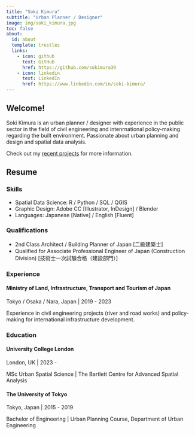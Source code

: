```yaml
---
title: "Soki Kimura"
subtitle: "Urban Planner / Designer"
image: img/soki_kimura.jpg
toc: false
about:
  id: about
  template: trestles
  links:
    - icon: github
      text: GitHub
      href: https://github.com/sokimura39
    - icon: linkedin
      text: LinkedIn
      href: https://www.linkedin.com/in/soki-kimura/
---
```


:::{#about}

## Welcome!

Soki Kimura is an urban planner / designer with experience in the public sector in the field of civil engineering and intenrnational policy-making regarding the built environment. Passionate about urban planning and design and spatial data analysis.

Check out my [recent projects](projects.qmd) for more information.

:::

## Resume

### Skills

- Spatial Data Science: R / Python / SQL / QGIS
- Graphic Design: Adobe CC [Illustrator, InDesign] / Blender
- Languages: Japanese [Native] / English [Fluent]

### Qualifications

- 2nd Class Architect / Building Planner of Japan [二級建築士]
- Qualified for Associate Professional Engineer of Japan (Construction Division) [技術士一次試験合格（建設部門）]

### Experience

#### Ministry of Land, Infrastructure, Transport and Tourism of Japan

Tokyo / Osaka / Nara, Japan | 2019 - 2023

Experience in civil engineering projects (river and road works) and policy-making for international infrastructure development.

### Education

#### University College London

London, UK | 2023 - 

MSc Urban Spatial Science | The Bartlett Centre for Advanced Spatial Analysis

#### The University of Tokyo

Tokyo, Japan | 2015 - 2019

Bachelor of Engineering | Urban Planning Course, Department of Urban Engineering

